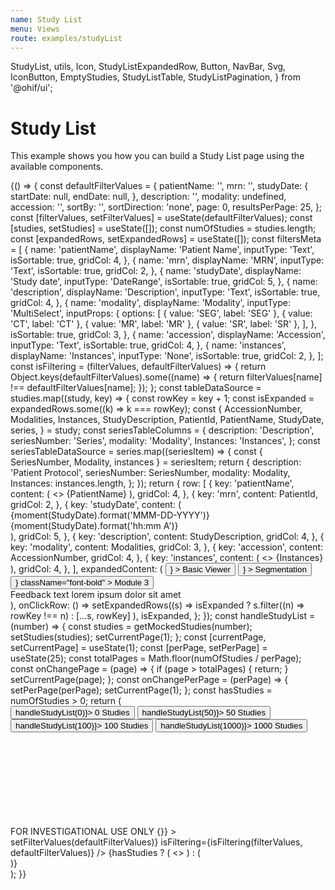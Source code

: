 ```yaml
---
name: Study List
menu: Views
route: examples/studyList
---
```


  StudyList,
  utils,
  Icon,
  StudyListExpandedRow,
  Button,
  NavBar,
  Svg,
  IconButton,
  EmptyStudies,
  StudyListTable,
  StudyListPagination,
} from '@ohif/ui';

<!-- TEMPORARY IMPORTING -- SHOULD USE InputGroup after PR #1580 gets merged  -->


# Study List

This example shows you how you can build a Study List page using the available
components.

<Playground>
  {() => {
    const defaultFilterValues = {
      patientName: '',
      mrn: '',
      studyDate: {
        startDate: null,
        endDate: null,
      },
      description: '',
      modality: undefined,
      accession: '',
      sortBy: '',
      sortDirection: 'none',
      page: 0,
      resultsPerPage: 25,
    };
    const [filterValues, setFilterValues] = useState(defaultFilterValues);
    const [studies, setStudies] = useState([]);
    const numOfStudies = studies.length;
    const [expandedRows, setExpandedRows] = useState([]);
    const filtersMeta = [
      {
        name: 'patientName',
        displayName: 'Patient Name',
        inputType: 'Text',
        isSortable: true,
        gridCol: 4,
      },
      {
        name: 'mrn',
        displayName: 'MRN',
        inputType: 'Text',
        isSortable: true,
        gridCol: 2,
      },
      {
        name: 'studyDate',
        displayName: 'Study date',
        inputType: 'DateRange',
        isSortable: true,
        gridCol: 5,
      },
      {
        name: 'description',
        displayName: 'Description',
        inputType: 'Text',
        isSortable: true,
        gridCol: 4,
      },
      {
        name: 'modality',
        displayName: 'Modality',
        inputType: 'MultiSelect',
        inputProps: {
          options: [
            { value: 'SEG', label: 'SEG' },
            { value: 'CT', label: 'CT' },
            { value: 'MR', label: 'MR' },
            { value: 'SR', label: 'SR' },
          ],
        },
        isSortable: true,
        gridCol: 3,
      },
      {
        name: 'accession',
        displayName: 'Accession',
        inputType: 'Text',
        isSortable: true,
        gridCol: 4,
      },
      {
        name: 'instances',
        displayName: 'Instances',
        inputType: 'None',
        isSortable: true,
        gridCol: 2,
      },
    ];
    const isFiltering = (filterValues, defaultFilterValues) => {
      return Object.keys(defaultFilterValues).some((name) => {
        return filterValues[name] !== defaultFilterValues[name];
      });
    };
    const tableDataSource = studies.map((study, key) => {
      const rowKey = key + 1;
      const isExpanded = expandedRows.some((k) => k === rowKey);
      const {
        AccessionNumber,
        Modalities,
        Instances,
        StudyDescription,
        PatientId,
        PatientName,
        StudyDate,
        series,
      } = study;
      const seriesTableColumns = {
        description: 'Description',
        seriesNumber: 'Series',
        modality: 'Modality',
        Instances: 'Instances',
      };
      const seriesTableDataSource = series.map((seriesItem) => {
        const { SeriesNumber, Modality, instances } = seriesItem;
        return {
          description: 'Patient Protocol',
          seriesNumber: SeriesNumber,
          modality: Modality,
          Instances: instances.length,
        };
      });
      return {
        row: [
          {
            key: 'patientName',
            content: (
              <>
                <Icon
                  name={isExpanded ? 'chevron-down' : 'chevron-right'}
                  className="mr-4"
                />
                {PatientName}
              </>
            ),
            gridCol: 4,
          },
          {
            key: 'mrn',
            content: PatientId,
            gridCol: 2,
          },
          {
            key: 'studyDate',
            content: (
              <div>
                <span className="mr-4">
                  {moment(StudyDate).format('MMM-DD-YYYY')}
                </span>
                <span>{moment(StudyDate).format('hh:mm A')}</span>
              </div>
            ),
            gridCol: 5,
          },
          {
            key: 'description',
            content: StudyDescription,
            gridCol: 4,
          },
          {
            key: 'modality',
            content: Modalities,
            gridCol: 3,
          },
          {
            key: 'accession',
            content: AccessionNumber,
            gridCol: 4,
          },
          {
            key: 'instances',
            content: (
              <>
                <Icon
                  name="series-active"
                  className={classnames('inline-flex mr-2', {
                    'text-primary-active': isExpanded,
                    'text-secondary-light': !isExpanded,
                  })}
                />
                {Instances}
              </>
            ),
            gridCol: 4,
          },
        ],
        expandedContent: (
          <StudyListExpandedRow
            seriesTableColumns={seriesTableColumns}
            seriesTableDataSource={seriesTableDataSource}
          >
            <Button
              rounded="full"
              variant="contained"
              className="mr-4 font-bold"
              endIcon={
                <Icon name="launch-arrow" style={{ color: '#21a7c6' }} />
              }
            >
              Basic Viewer
            </Button>
            <Button
              rounded="full"
              variant="contained"
              className="mr-4 font-bold"
              endIcon={
                <Icon name="launch-arrow" style={{ color: '#21a7c6' }} />
              }
            >
              Segmentation
            </Button>
            <Button
              rounded="full"
              variant="outlined"
              endIcon={<Icon name="launch-info" />}
              className="font-bold"
            >
              Module 3
            </Button>
            <div className="ml-5 text-lg text-common-bright inline-flex items-center">
              <Icon
                name="notificationwarning-diamond"
                className="mr-2 w-5 h-5"
              />
              Feedback text lorem ipsum dolor sit amet
            </div>
          </StudyListExpandedRow>
        ),
        onClickRow: () =>
          setExpandedRows((s) =>
            isExpanded ? s.filter((n) => rowKey !== n) : [...s, rowKey]
          ),
        isExpanded,
      };
    });
    const handleStudyList = (number) => {
      const studies = getMockedStudies(number);
      setStudies(studies);
      setCurrentPage(1);
    };
    const [currentPage, setCurrentPage] = useState(1);
    const [perPage, setPerPage] = useState(25);
    const totalPages = Math.floor(numOfStudies / perPage);
    const onChangePage = (page) => {
      if (page > totalPages) {
        return;
      }
      setCurrentPage(page);
    };
    const onChangePerPage = (perPage) => {
      setPerPage(perPage);
      setCurrentPage(1);
    };
    const hasStudies = numOfStudies > 0;
    return (
      <div>
        <div className="bg-white p-4">
          <Button className="mr-2" onClick={() => handleStudyList(0)}>
            0 Studies
          </Button>
          <Button className="mr-2" onClick={() => handleStudyList(50)}>
            50 Studies
          </Button>
          <Button className="mr-2" onClick={() => handleStudyList(100)}>
            100 Studies
          </Button>
          <Button className="mr-2" onClick={() => handleStudyList(1000)}>
            1000 Studies
          </Button>
        </div>
        <div
          className={classnames('bg-black h-full', {
            'h-screen': !hasStudies,
          })}
        >
          <NavBar className="justify-between border-b-4 border-black">
            <div className="flex items-center">
              <div className="mx-3">
                <Svg name="logo-ohif" />
              </div>
            </div>
            <div className="flex items-center">
              <span className="mr-3 text-common-light text-lg">
                FOR INVESTIGATIONAL USE ONLY
              </span>
              <IconButton
                variant="text"
                color="inherit"
                className="text-primary-active"
                onClick={() => {}}
              >
                <React.Fragment>
                  <Icon name="settings" />
                  <Icon name="chevron-down" />
                </React.Fragment>
              </IconButton>
            </div>
          </NavBar>
          <StudyListFilter
            numOfStudies={numOfStudies}
            filtersMeta={filtersMeta}
            filterValues={filterValues}
            setFilterValues={setFilterValues}
            clearFilters={() => setFilterValues(defaultFilterValues)}
            isFiltering={isFiltering(filterValues, defaultFilterValues)}
          />
          {hasStudies ? (
            <>
              <StudyListTable
                tableDataSource={tableDataSource.slice(
                  (currentPage - 1) * perPage,
                  (currentPage - 1) * perPage + perPage
                )}
                numOfStudies={numOfStudies}
                filtersMeta={filtersMeta}
              />
              <StudyListPagination
                onChangePage={onChangePage}
                onChangePerPage={onChangePerPage}
                currentPage={currentPage}
                perPage={perPage}
              />
            </>
          ) : (
            <div className="flex flex-col items-center justify-center pt-48">
              <EmptyStudies />
            </div>
          )}
        </div>
      </div>
    );
  }}
</Playground>
